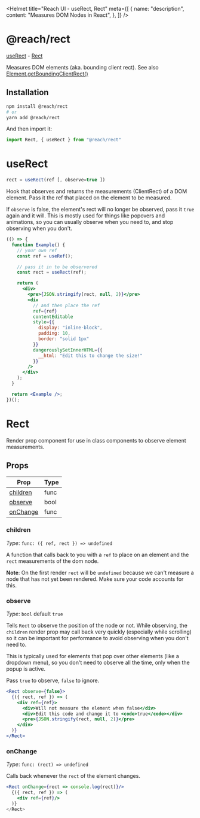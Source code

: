 
<Helmet
  title="Reach UI - useRect, Rect"
  meta={[
    {
      name: "description",
      content: "Measures DOM Nodes in React",
    },
  ]}
/>

# @reach/rect

[useRect](#useRect) -
[Rect](#Rect)

Measures DOM elements (aka. bounding client rect). See also [Element.getBoundingClientRect()](https://developer.mozilla.org/en-US/docs/Web/API/Element/getBoundingClientRect)

## Installation

```bash
npm install @reach/rect
# or
yarn add @reach/rect
```

And then import it:

```js
import Rect, { useRect } from "@reach/rect"
```

# useRect

```jsx
rect = useRect(ref [, observe=true ])
```

Hook that observes and returns the measurements (ClientRect) of a DOM element. Pass it the ref that placed on the element to be measured.

If `observe` is false, the element's rect will no longer be observed, pass it `true` again and it will. This is mostly used for things like popovers and animations, so you can usually observe when you need to, and stop observing when you don't.

```.jsx
(() => {
  function Example() {
    // your own ref
    const ref = useRef();

    // pass it in to be observered
    const rect = useRect(ref);

    return (
      <div>
        <pre>{JSON.stringify(rect, null, 2)}</pre>
        <div
          // and then place the ref
          ref={ref}
          contentEditable
          style={{
            display: "inline-block",
            padding: 10,
            border: "solid 1px"
          }}
          dangerouslySetInnerHTML={{
            __html: "Edit this to change the size!"
          }}
        />
      </div>
    );
  }

  return <Example />;
})();
```

# Rect

Render prop component for use in class components to observe element measurements.

## Props

| Prop                  | Type |
| --------------------- | ---- |
| [children](#children) | func |
| [observe](#observe)   | bool |
| [onChange](#onchange) | func |

### children

_Type_: `func: ({ ref, rect }) => undefined`

A function that calls back to you with a `ref` to place on an element and the `rect` measurements of the dom node.

**Note**: On the first render `rect` will be `undefined` because we can't measure a node that has not yet been rendered. Make sure your code accounts for this.

### observe

_Type_: `bool` default `true`

Tells `Rect` to observe the position of the node or not. While observing, the `children` render prop may call back very quickly (especially while scrolling) so it can be important for performance to avoid observing when you don't need to.

This is typically used for elements that pop over other elements (like a dropdown menu), so you don't need to observe all the time, only when the popup is active.

Pass `true` to observe, `false` to ignore.

```.jsx
<Rect observe={false}>
  {({ rect, ref }) => (
    <div ref={ref}>
      <div>Will not measure the element when false</div>
      <div>Edit this code and change it to <code>true</code></div>
      <pre>{JSON.stringify(rect, null, 2)}</pre>
    </div>
  )}
</Rect>
```

### onChange

_Type_: `func: (rect) => undefined`

Calls back whenever the `rect` of the element changes.

```jsx
<Rect onChange={rect => console.log(rect)}/>
  {({ rect, ref }) => (
    <div ref={ref}/>
  )}
</Rect>
```
